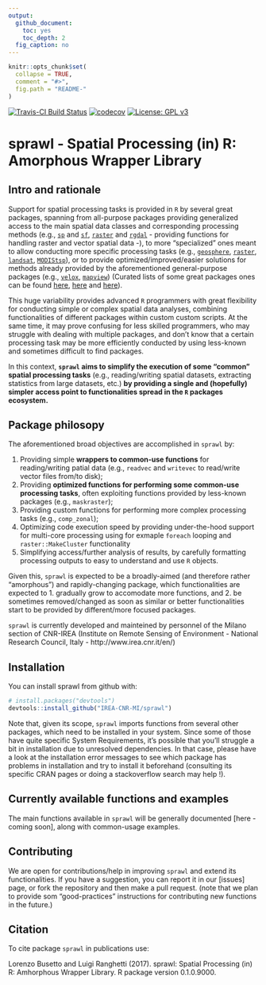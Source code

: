 ```yaml
---
output:
  github_document:
    toc: yes
    toc_depth: 2
  fig_caption: no
---
```


<!-- README.md is generated from README.Rmd. Please edit that file -->

```r
knitr::opts_chunk$set(
  collapse = TRUE,
  comment = "#>",
  fig.path = "README-"
)
```
[![Travis-CI Build Status](https://travis-ci.org/IREA-CNR-MI/sprawl.svg?branch=master)](https://travis-ci.org/IREA-CNR-MI/sprawl)
[![codecov](https://codecov.io/gh/IREA-CNR-MI/sprawl/branch/master/graph/badge.svg?token=0yWdr6gWG7)](https://codecov.io/gh/IREA-CNR-MI/sprawl)
[![License: GPL v3](https://img.shields.io/badge/License-GPL%20v3-blue.svg)](http://www.gnu.org/licenses/gpl-3.0)


# sprawl - Spatial Processing (in) R: Amorphous Wrapper Library

## Intro and rationale 

Support for spatial processing tasks is provided in `R` by several great packages, spanning from all-purpose packages providing generalized access to the main spatial data classes and corresponding processing methods (e.g.,  [`sp`](https://cran.r-project.org/web/packages/sp/index.html) and [`sf`](https://cran.r-project.org/web/packages/sf/index.html), [`raster`](https://cran.r-project.org/web/packages/raster/index.html) and [`rgdal`](https://cran.r-project.org/web/packages/rgdal/index.html) - providing functions for handling raster and vector spatial data -), to more "specialized" ones meant to allow conducting more specific processing tasks (e.g., [`geosphere`](https://cran.r-project.org/web/packages/geosphere/index.html), [`raster`](https://cran.r-project.org/web/packages/raster/index.html),  [`landsat`](https://cran.r-project.org/web/packages/landsat/index.html), [`MODIStsp`](https://cran.r-project.org/web/packages/MODIStsp/index.html)), or to provide optimized/improved/easier solutions for methods already provided by the aforementioned general-purpose packages (e.g., [`velox`](https://cran.r-project.org/web/packages/velox/index.html), [`mapview`](https://cran.r-project.org/web/packages/mapview/index.html)) (Curated lists of some great packages  ones can be found [here](https://cran.r-project.org/web/views/Spatial.html), [here]( https://ropensci.org/blog/blog/2016/11/22/geospatial-suite) and [here](https://github.com/ropensci/maptools)). 

This huge variability provides advanced `R` programmers with great flexibility for conducting simple or complex spatial data analyses, combining functionalities of different packages within custom custom scripts. At the same time, it may prove confusing for less skilled programmers, who may struggle with dealing with multiple packages, and don't know that a certain processing task may be more efficiently conducted by using less-known and sometimes difficult to find packages. 

In this context, **`sprawl` aims to simplify the execution of some "common" spatial processing tasks** (e.g., reading/writing spatial datasets, extracting statistics from large datasets, etc.) **by providing a single and (hopefully) simpler access point to functionalities spread in the `R` packages ecosystem.** 

## Package philosopy

The aforementioned broad objectives are accomplished in `sprawl` by: 

1. Providing simple **wrappers to common-use functions** for reading/writing patial data (e.g., `readvec` and `writevec` to read/write vector files from/to disk); 
2. Providing **optimized functions for performing some common-use processing tasks**, often exploiting functions provided by less-known packages (e.g., `maskraster`); 
3. Providing custom functions for performing more complex processing tasks (e.g., `comp_zonal`);
4. Optimizing code execution speed by providing under-the-hood support
for multi-core processing using for exmaple `foreach` looping and `raster::MakeCluster` functionality
4. Simplifying access/further analysis of results, by carefully formatting processing outputs to easy to understand and use `R` objects.

Given this, `sprawl` is expected to be a broadly-aimed (and therefore rather "amorphous") and rapidly-changing package, which functionalities are expected to 1. gradually grow to accomodate more functions, and 2. be sometimes removed/changed as soon as similar or better functionalities start to be provided by different/more focused packages. 

`sprawl` is currently developed and mainteined by personnel of the Milano section of CNR-IREA (Institute on Remote Sensing of Environment - National Research Council, Italy - http://www.irea.cnr.it/en/)

## Installation

You can install sprawl from github with:

```r
# install.packages("devtools")
devtools::install_github("IREA-CNR-MI/sprawl")
```

Note that, given its scope, `sprawl` imports functions from several other packages, which need to be installed in your system. Since some of those have quite specific System Requirements, it's possible that you'll struggle a bit in installation due to unresolved dependencies. In that case, please have a look at the installation error messages to see which package has problems in installation and try to install it beforehand (consulting its specific CRAN pages or doing a stackoverflow search may help !). 

## Currently available functions and examples

The main functions available in `sprawl` will be generally documented [here - coming soon], along with common-usage examples. 

## Contributing

We are open for contributions/help in improving `sprawl` and extend its functionalities. If you have a suggestion, you can report it in our [issues] page, or fork the repository and then make a pull request.
(note that we plan to provide som "good-practices" instructions for contributing new functions in the future.)

## Citation

To cite package `sprawl` in publications use:

  Lorenzo Busetto and Luigi Ranghetti (2017). sprawl: Spatial Processing (in) R: Amhorphous
  Wrapper Library. R package version 0.1.0.9000.

